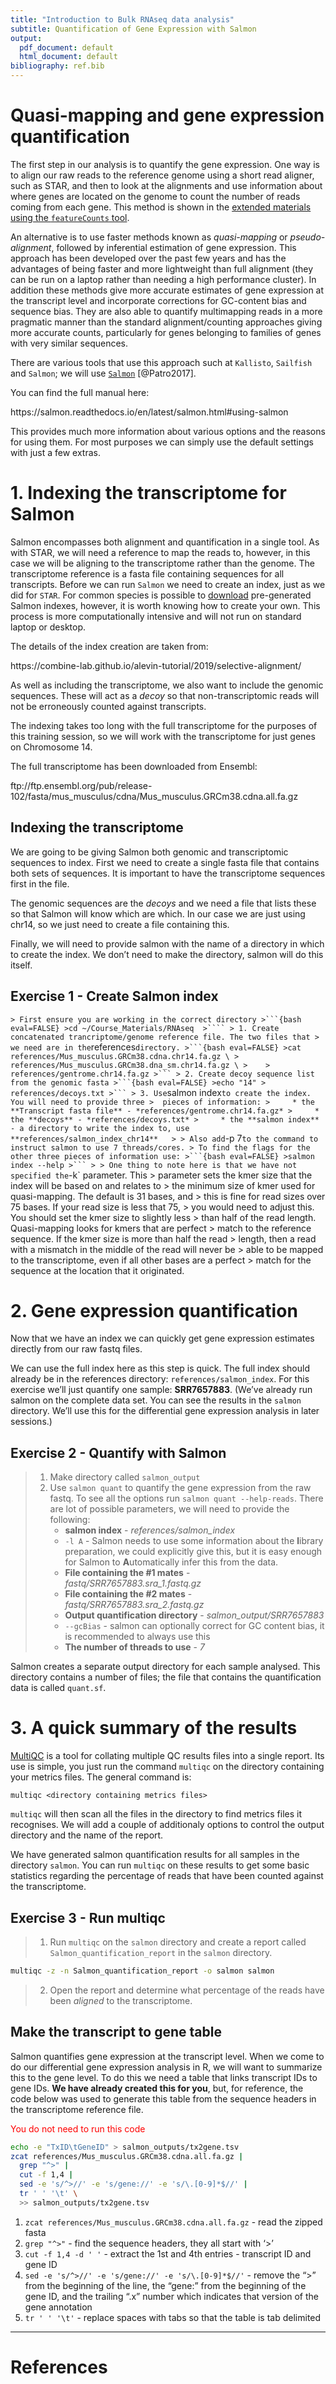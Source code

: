 ```yaml
---
title: "Introduction to Bulk RNAseq data analysis"
subtitle: Quantification of Gene Expression with Salmon
output:
  pdf_document: default
  html_document: default
bibliography: ref.bib
---
```


# Quasi-mapping and gene expression quantification

The first step in our analysis is to quantify the gene expression. One way is to
align our raw reads to the reference genome using a short read aligner, such as
STAR, and then  to look at the alignments and use information about where genes
are located on the genome to count the number of reads coming from each gene.
This method is shown in the [extended materials using the `featureCounts`
tool](S8_Read_Counts_with_SubRead.html).

An alternative is to use faster methods known as *quasi-mapping* or
*pseudo-alignment*, followed by inferential estimation of gene expression. This
approach has been developed over the past few years and has the advantages of
being faster and more lightweight than full alignment (they can be run on a
laptop rather than needing a high performance cluster). In addition these
methods give more accurate estimates of gene expression at the transcript level
and incorporate corrections for GC-content bias and sequence bias. They are also
able to quantify multimapping reads in a more pragmatic manner than the standard
alignment/counting approaches giving more accurate counts, particularly for
genes belonging to families of genes with very similar sequences.

There are various tools that use this approach such at `Kallisto`, `Sailfish` 
and `Salmon`; we will use [`Salmon`](https://combine-lab.github.io/salmon/) 
[@Patro2017]. 

You can find the full manual here:

https://salmon.readthedocs.io/en/latest/salmon.html#using-salmon

This provides much more information about various options and the reasons for
using them. For most purposes we can simply use the default settings with just
a few extras.

# 1. Indexing the transcriptome for Salmon

Salmon encompasses both alignment and quantification in a single tool. As with
STAR, we will need a reference to map the reads to, however, in this case we
will be aligning to the transcriptome rather than the genome. The transcriptome
reference is a fasta file containing sequences for all transcripts. Before we
can run `Salmon` we need to create an index, just as we did for `STAR`. For
common species is possible to [download](http://refgenomes.databio.org/)
pre-generated Salmon indexes, however, it is worth knowing how to create your
own. This process is more computationally intensive and will not run on
standard laptop or desktop.

The details of the index creation are taken from:

https://combine-lab.github.io/alevin-tutorial/2019/selective-alignment/

As well as including the transcriptome, we also want to include the genomic
sequences. These will act as a *decoy* so that non-transcriptomic reads will not
be erroneously counted against transcripts.

The indexing takes too long with the full transcriptome for the purposes of this
training session, so we will work with the transcriptome for 
just genes on Chromosome 14. 

The full transcriptome has been downloaded from Ensembl:

ftp://ftp.ensembl.org/pub/release-102/fasta/mus_musculus/cdna/Mus_musculus.GRCm38.cdna.all.fa.gz

## Indexing the transcriptome

We are going to be giving Salmon both genomic and transcriptomic sequences to
index. First we need to create a single fasta file that contains both sets of 
sequences. It is important to have the transcriptome sequences first in the file.

The genomic sequences are the *decoys* and we need a file that lists
these so that Salmon will know which are which. In our case we are just using
chr14, so we just need to create a file containing this.

Finally, we will need to provide salmon with the name of a directory in which to 
create the index. We don't need to make the directory, salmon will do this
itself.

## Exercise 1 - Create Salmon index
`> First ensure you are working in the correct directory
>```{bash eval=FALSE}
>cd ~/Course_Materials/RNAseq 
>````
> 1. Create concatenated trancriptome/genome reference file. The two files that
> we need are in the `references` directory.
>```{bash eval=FALSE}
>cat references/Mus_musculus.GRCm38.cdna.chr14.fa.gz \
>    references/Mus_musculus.GRCm38.dna_sm.chr14.fa.gz \
>    > references/gentrome.chr14.fa.gz
>```
> 2. Create decoy sequence list from the genomic fasta
>```{bash eval=FALSE}
>echo "14" > references/decoys.txt
>```
> 3. Use `salmon index` to create the index. You will need to provide three
>  pieces of information:
>     * the **Transcript fasta file** - *references/gentrome.chr14.fa.gz*
>     * the **decoys** - *references/decoys.txt*
>     * the **salmon index** - a directory to write the index to, use **references/salmon_index_chr14**  
>
> Also add `-p 7` to the command to instruct salmon to use 7 threads/cores.
> To find the flags for the other three pieces of information use:
>```{bash eval=FALSE}
>salmon index --help
>```
>
> One thing to note here is that we have not specified the `-k` parameter. This
> parameter sets the kmer size that the index will be based on and relates to
> the minimum size of kmer used for quasi-mapping. The default is 31 bases, and
> this is fine for read sizes over 75 bases. If your read size is less that 75,
> you would need to adjust this. You should set the kmer size to slightly less
> than half of the read length. Quasi-mapping looks for kmers that are perfect
> match to the reference sequence. If the kmer size is more than half the read
> length, then a read with a mismatch in the middle of the read will never be
> able to be mapped to the transcriptome, even if all other bases are a perfect
> match for the sequence at the location that it originated.

# 2. Gene expression quantification

Now that we have an index we can quickly get gene expression estimates directly
from our raw fastq files.

We can use the full index here as this step is quick. The full index should
already be in the references directory: `references/salmon_index`. For this 
exercise we'll
just quantify one sample: **SRR7657883**. (We've already run salmon on the
complete data set. You can see the results in the `salmon` directory. We'll use
this for the differential gene expression analysis in later sessions.)

## Exercise 2 - Quantify with Salmon

> 1. Make directory called `salmon_output`
> 2. Use `salmon quant` to quantify the gene expression from the raw fastq.
> To see all the options run `salmon quant --help-reads`. There are lot of 
> possible parameters, we will need to provide the following:
>       * **salmon index** - *references/salmon_index*
>       * `-l A` - Salmon needs to use some information about the **l**ibrary 
>         preparation, we could explicitly give this, but it is easy enough
>         for Salmon to **A**utomatically infer this from the data.
>       * **File containing the #1 mates** - *fastq/SRR7657883.sra_1.fastq.gz*
>       * **File containing the #2 mates** - *fastq/SRR7657883.sra_2.fastq.gz*
>       * **Output quantification directory** - *salmon_output/SRR7657883*
>       * `--gcBias` - salmon can optionally correct for GC content bias, it is
>         recommended to always use this
>       * **The number of threads to use** - *7*

Salmon creates a separate output directory for each sample analysed. This 
directory contains a number of files; the file that contains the quantification
data is called `quant.sf`.

# 3. A quick summary of the results

[MultiQC](https://multiqc.info/) is a tool for collating multiple QC results
files into a single report. Its use is simple, you just run the command
`multiqc` on the directory containing your metrics files. The general command is:

```
multiqc <directory containing metrics files>
```
`multiqc` will then scan all the files in the directory to find metrics files it
recognises. We will add a couple of additionaly options to control the output
directory and the name of the report.

We have generated salmon quantification results for all samples in the 
directory `salmon`. You can run `multiqc` on these results to get some basic
statistics regarding the percentage of reads that have been counted against the
transcriptome.

## Exercise 3 - Run multiqc

> 1. Run `multiqc` on the `salmon` directory and create a report called 
> `Salmon_quantification_report` in the `salmon` directory.
```bash
multiqc -z -n Salmon_quantification_report -o salmon salmon
```
> 2. Open the report and determine what percentage of the reads have been 
> *aligned* to the transcriptome.

## Make the transcript to gene table

Salmon quantifies gene expression at the transcript level. When we come to do
our differential gene expression analysis in R, we will want to summarize this
to the gene level. To do this we need a table that links transcript IDs to gene
IDs. **We have already created this for you**, but, for reference, the code
below was used to generate this table from the sequence headers in the
transcriptome reference file.

<p style="color:red">You do not need to run this code</p>
```bash
echo -e "TxID\tGeneID" > salmon_outputs/tx2gene.tsv
zcat references/Mus_musculus.GRCm38.cdna.all.fa.gz |
  grep "^>" | 
  cut -f 1,4 | 
  sed -e 's/^>//' -e 's/gene://' -e 's/\.[0-9]*$//' |
  tr ' ' '\t' \ 
  >> salmon_outputs/tx2gene.tsv
```

1. `zcat references/Mus_musculus.GRCm38.cdna.all.fa.gz` -  read the zipped fasta  
2. `grep "^>"` -  find the sequence headers, they all start with '>'  
3. `cut -f 1,4 -d ' '` - extract the 1st and 4th entries - transcript ID and gene ID  
4. `sed -e 's/^>//' -e 's/gene://' -e 's/\.[0-9]*$//'` - remove the ">" from the
beginning of the line, the "gene:" from the beginning of the gene ID, and
the trailing ".x" number which indicates that version of the gene annotation
5. `tr ' ' '\t'` - replace spaces with tabs so that the table is tab delimited

----------------------------------------------------------

# References